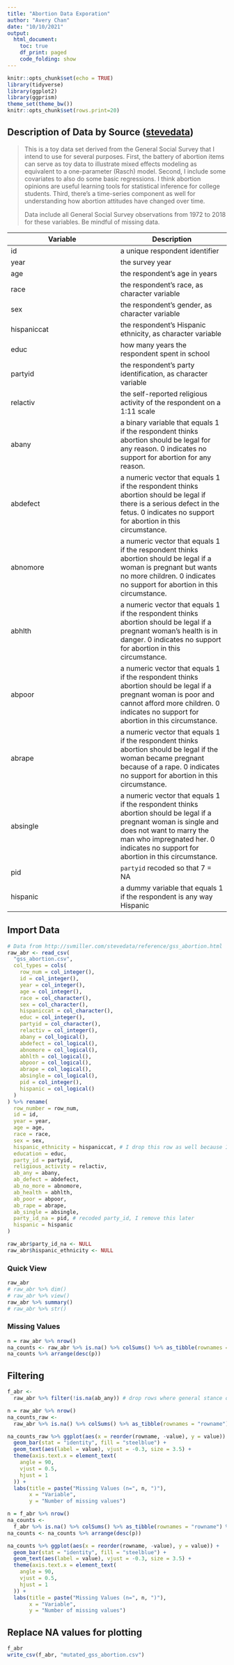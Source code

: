 ```yaml
---
title: "Abortion Data Exporation"
author: "Avery Chan"
date: "10/10/2021"
output:
  html_document:
    toc: true
    df_print: paged
    code_folding: show
---
```


```r
knitr::opts_chunk$set(echo = TRUE)
library(tidyverse)
library(ggplot2)
library(ggprism)
theme_set(theme_bw())
knitr::opts_chunk$set(rows.print=20)
```

## Description of Data by Source ([stevedata](http://svmiller.com/stevedata/reference/gss_abortion.html))

> This is a toy data set derived from the General Social Survey that I intend to use for several purposes. First, the battery of abortion items can serve as toy data to illustrate mixed effects modeling as equivalent to a one-parameter (Rasch) model. Second, I include some covariates to also do some basic regressions. I think abortion opinions are useful learning tools for statistical inference for college students. Third, there's a time-series component as well for understanding how abortion attitudes have changed over time.  
>
> Data include all General Social Survey observations from 1972 to 2018 for these variables. Be mindful of missing data.

| Variable | Description |
|---|---|
| id | a unique respondent identifier |
| year | the survey year |
| age | the respondent's age in years |
| race | the respondent's race, as character variable |
| sex | the respondent's gender, as character variable |
| hispaniccat | the respondent's Hispanic ethnicity, as character variable |
| educ | how many years the respondent spent in school |
| partyid | the respondent's party identification, as character variable |
| relactiv | the self-reported religious activity of the respondent on a 1:11 scale |
| abany | a binary variable that equals 1 if the respondent thinks abortion should be legal for any reason. 0 indicates no support for abortion for any reason. |
| abdefect | a numeric vector that equals 1 if the respondent thinks abortion should be legal if there is a serious defect in the fetus. 0 indicates no support for abortion in this circumstance. |
| abnomore | a numeric vector that equals 1 if the respondent thinks abortion should be legal if a woman is pregnant but wants no more children. 0 indicates no support for abortion in this circumstance. |
| abhlth | a numeric vector that equals 1 if the respondent thinks abortion should be legal if a pregnant woman's health is in danger. 0 indicates no support for abortion in this circumstance. |
| abpoor | a numeric vector that equals 1 if the respondent thinks abortion should be legal if a pregnant woman is poor and cannot afford more children. 0 indicates no support for abortion in this circumstance. |
| abrape | a numeric vector that equals 1 if the respondent thinks abortion should be legal if the woman became pregnant because of a rape. 0 indicates no support for abortion in this circumstance. |
| absingle | a numeric vector that equals 1 if the respondent thinks abortion should be legal if a pregnant woman is single and does not want to marry the man who impregnated her. 0 indicates no support for abortion in this circumstance. |
| pid | `partyid` recoded so that 7 = NA |
| hispanic | a dummy variable that equals 1 if the respondent is any way Hispanic |

## Import Data

```r
# Data from http://svmiller.com/stevedata/reference/gss_abortion.html
raw_abr <- read_csv(
  "gss_abortion.csv",
  col_types = cols(
    row_num = col_integer(),
    id = col_integer(),
    year = col_integer(),
    age = col_integer(),
    race = col_character(),
    sex = col_character(),
    hispaniccat = col_character(),
    educ = col_integer(),
    partyid = col_character(),
    relactiv = col_integer(),
    abany = col_logical(),
    abdefect = col_logical(),
    abnomore = col_logical(),
    abhlth = col_logical(),
    abpoor = col_logical(),
    abrape = col_logical(),
    absingle = col_logical(),
    pid = col_integer(),
    hispanic = col_logical()
  )
) %>% rename(
  row_number = row_num,
  id = id,
  year = year,
  age = age,
  race = race,
  sex = sex,
  hispanic_ethnicity = hispaniccat, # I drop this row as well because I do not know what the numbers mean
  education = educ,
  party_id = partyid,
  religious_activity = relactiv,
  ab_any = abany,
  ab_defect = abdefect,
  ab_no_more = abnomore,
  ab_health = abhlth,
  ab_poor = abpoor,
  ab_rape = abrape,
  ab_single = absingle,
  party_id_na = pid, # recoded party_id, I remove this later
  hispanic = hispanic
)

raw_abr$party_id_na <- NULL
raw_abr$hispanic_ethnicity <- NULL
```

<!-- Getting parsing error for the `relactiv` column which is "the self-reported religious activity of the respondent on a 1:11 scale." It expects it to be binary but it is actually on a 1:11 scale. -->

### Quick View

```r
raw_abr
# raw_abr %>% dim()
# raw_abr %>% view()
raw_abr %>% summary()
# raw_abr %>% str()
```

### Missing Values

```r
n = raw_abr %>% nrow()
na_counts <- raw_abr %>% is.na() %>% colSums() %>% as_tibble(rownames = "rowname") %>% mutate(p = value / n)
na_counts %>% arrange(desc(p))
```

## Filtering

```r
f_abr <-
  raw_abr %>% filter(!is.na(ab_any)) # drop rows where general stance on abortion wasn't given

n = raw_abr %>% nrow()
na_counts_raw <-
  raw_abr %>% is.na() %>% colSums() %>% as_tibble(rownames = "rowname") %>% mutate(p = value / n) %>% arrange(desc(p))

na_counts_raw %>% ggplot(aes(x = reorder(rowname, -value), y = value)) +
  geom_bar(stat = "identity", fill = "steelblue") +
  geom_text(aes(label = value), vjust = -0.3, size = 3.5) +
  theme(axis.text.x = element_text(
    angle = 90,
    vjust = 0.5,
    hjust = 1
  )) +
  labs(title = paste("Missing Values (n=", n, ")"),
       x = "Variable",
       y = "Number of missing values")

n = f_abr %>% nrow()
na_counts <-
  f_abr %>% is.na() %>% colSums() %>% as_tibble(rownames = "rowname") %>% mutate(p = value / n)
na_counts <- na_counts %>% arrange(desc(p))

na_counts %>% ggplot(aes(x = reorder(rowname, -value), y = value)) +
  geom_bar(stat = "identity", fill = "steelblue") +
  geom_text(aes(label = value), vjust = -0.3, size = 3.5) +
  theme(axis.text.x = element_text(
    angle = 90,
    vjust = 0.5,
    hjust = 1
  )) +
  labs(title = paste("Missing Values (n=", n, ")"),
       x = "Variable",
       y = "Number of missing values")
```

## Replace NA values for plotting

```r
f_abr
write_csv(f_abr, "mutated_gss_abortion.csv")
```





















